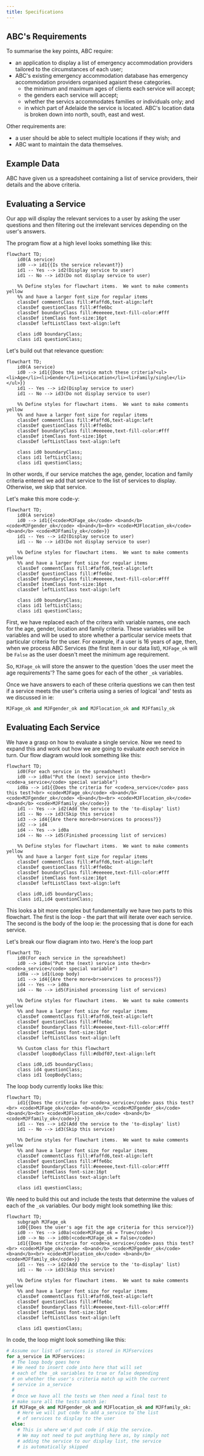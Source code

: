 ```yaml
---
title: Specifications
---
```


## ABC's Requirements 

To summarise the key points, ABC require:

* an application to display a list of emergency accommodation providers tailored
to the circumstances of each user;
* ABC's existing emergency accommodation database has emergency accommodation
providers organised agaisnt these categories.
  * the minimum and maximum ages of clients each service will accept;
  * the genders each service will accept;
  * whether the servics accommodates families or individuals only; and
  * in which part of Adelaide the service is located. ABC's location data is
  broken down into north, south, east and west.
  
Other requirements are:

* a user should be able to select multiple locations if they wish; and
* ABC want to maintain the data themselves.

## Example Data
ABC have given us a spreadsheet containing a list of service providers, their 
details and the above criteria.

<ServiceTable />

## Evaluating a Service
Our app will display the relevant services to a user by asking the user questions
and then filtering out the irrelevant services depending on the user's answers.

The program flow at a high level looks something like this:
```mermaid
flowchart TD;
    id0(A service)
    id0 --> id1{{Is the service relevant?}}
    id1 -- Yes --> id2(Display service to user)
    id1 -- No --> id3(Do not display service to user)
    
    %% Define styles for flowchart items.  We want to make comments yellow
    %% and have a larger font size for regular items
    classDef commentClass fill:#faffd6,text-align:left
    classDef questionClass fill:#ffe6bc
    classDef boundaryClass fill:#eeeeee,text-fill-color:#fff
    classDef itemClass font-size:16pt
    classDef leftListClass text-align:left

    class id0 boundaryClass;
    class id1 questionClass;
```

Let's build out that relevance question:
```mermaid
flowchart TD;
    id0(A service)
    id0 --> id1{{Does the service match these criteria?<ul><li>Age</li><li>Gender</li><li>Location</li><li>Family/single</li></ul>}}
    id1 -- Yes --> id2(Display service to user)
    id1 -- No --> id3(Do not display service to user)
    
    %% Define styles for flowchart items.  We want to make comments yellow
    %% and have a larger font size for regular items
    classDef commentClass fill:#faffd6,text-align:left
    classDef questionClass fill:#ffe6bc
    classDef boundaryClass fill:#eeeeee,text-fill-color:#fff
    classDef itemClass font-size:16pt
    classDef leftListClass text-align:left

    class id0 boundaryClass;
    class id1 leftListClass;
    class id1 questionClass;
```
In other words, if our service matches the age, gender, location
and family criteria entered we add that service to the list
of services to display.  Otherwise, we skip that service.

Let's make this more code-y:
```mermaid
flowchart TD;
    id0(A service)
    id0 --> id1{{<code>MJFage_ok</code> <b>and</b> <code>MJFgender_ok</code> <b>and</b><br> <code>MJFlocation_ok</code> <b>and</b> <code>MJFfamily_ok</code>}}
    id1 -- Yes --> id2(Display service to user)
    id1 -- No --> id3(Do not display service to user)
    
    %% Define styles for flowchart items.  We want to make comments yellow
    %% and have a larger font size for regular items
    classDef commentClass fill:#faffd6,text-align:left
    classDef questionClass fill:#ffe6bc
    classDef boundaryClass fill:#eeeeee,text-fill-color:#fff
    classDef itemClass font-size:16pt
    classDef leftListClass text-align:left

    class id0 boundaryClass;
    class id1 leftListClass;
    class id1 questionClass;
```
First, we have replaced each of the critera with variable names, one each for
the age, gender, location and family criteria.  These variables will be
<DisplayGlossaryItem item='boolean' /> variables and will be used to store whether
a particular service meets that particular criteria for the user.  For example, if
a user is 16 years of age, then, when we process ABC Services (the first item in
our data list), `MJFage_ok` will be `False` as the user doesn't meet the minimum
age requirement.

So, `MJFage_ok` will store the answer to the
question 'does the user meet the age requirements'?  The same goes for each of the
other `_ok` variables.

Once we have answers to each of these criteria questions we can then test if a
service meets the user's criteria using a series of logical 'and' tests as we discussed in <DisplayChapter chapter='chapter_03' /> ie:
```python
MJFage_ok and MJFgender_ok and MJFlocation_ok and MJFfamily_ok
```

## Evaluating Each Service
We have a grasp on how to evaluate a single service.  Now we need to expand this
and work out how we are going to evaluate *each* service in turn.  Our flow 
diagram would look something like this:
```mermaid
flowchart TD;
    id0(For each service in the spreadsheet)
    id0 --> id0a("Put the (next) service into the<br><code>a_service</code> special variable")
    id0a --> id1{{Does the criteria for <code>a_service</code> pass this test?<br> <code>MJFage_ok</code> <b>and</b> <code>MJFgender_ok</code> <b>and</b><br> <code>MJFlocation_ok</code> <b>and</b> <code>MJFfamily_ok</code>}}
    id1 -- Yes --> id2(Add the service to the 'to-display' list)
    id1 -- No --> id3(Skip this service)
    id3 --> id4{{Are there more<br>services to process?}}
    id2 --> id4
    id4 -- Yes --> id0a
    id4 -- No --> id5(Finished processing list of services)
    
    %% Define styles for flowchart items.  We want to make comments yellow
    %% and have a larger font size for regular items
    classDef commentClass fill:#faffd6,text-align:left
    classDef questionClass fill:#ffe6bc
    classDef boundaryClass fill:#eeeeee,text-fill-color:#fff
    classDef itemClass font-size:16pt
    classDef leftListClass text-align:left

    class id0,id5 boundaryClass;
    class id1,id4 questionClass;
```

This looks a bit more complex but fundamentally we have two parts to this flowchart.
The first is the loop - the part that will iterate over each service.  The second
is the body of the loop ie: the processing that is done for each service.

Let's break our flow diagram into two.  Here's the loop part
```mermaid
flowchart TD;
    id0(For each service in the spreadsheet)
    id0 --> id0a("Put the (next) service into the<br><code>a_service</code> special variable")
    id0a --> id1(Loop body)
    id1 --> id4{{Are there more<br>services to process?}}
    id4 -- Yes --> id0a
    id4 -- No --> id5(Finished processing list of services)
    
    %% Define styles for flowchart items.  We want to make comments yellow
    %% and have a larger font size for regular items
    classDef commentClass fill:#faffd6,text-align:left
    classDef questionClass fill:#ffe6bc
    classDef boundaryClass fill:#eeeeee,text-fill-color:#fff
    classDef itemClass font-size:16pt
    classDef leftListClass text-align:left

    %% Custom class for this flowchart 
    classDef loopBodyClass fill:#dbdf07,text-align:left

    class id0,id5 boundaryClass;
    class id4 questionClass;
    class id1 loopBodyClass;
```
The loop body currently looks like this:
```mermaid
flowchart TD;
    id1{{Does the criteria for <code>a_service</code> pass this test?<br> <code>MJFage_ok</code> <b>and</b> <code>MJFgender_ok</code> <b>and</b><br> <code>MJFlocation_ok</code> <b>and</b> <code>MJFfamily_ok</code>}}
    id1 -- Yes --> id2(Add the service to the 'to-display' list)
    id1 -- No --> id3(Skip this service)
    
    %% Define styles for flowchart items.  We want to make comments yellow
    %% and have a larger font size for regular items
    classDef commentClass fill:#faffd6,text-align:left
    classDef questionClass fill:#ffe6bc
    classDef boundaryClass fill:#eeeeee,text-fill-color:#fff
    classDef itemClass font-size:16pt
    classDef leftListClass text-align:left

    class id1 questionClass;
```

We need to build this out and include the tests that determine the values of each
of the `_ok` variables.  Our body might look something like this:
```mermaid
flowchart TD;
    subgraph MJFage_ok
    id0{{Does the user's age fit the age criteria for this service?}}
    id0 -- Yes --> id0a(<code>MJFage_ok = True</code>)
    id0 --> No --> id0b(<code>MJFage_ok = False</code>)
    id1{{Does the criteria for <code>a_service</code> pass this test?<br> <code>MJFage_ok</code> <b>and</b> <code>MJFgender_ok</code> <b>and</b><br> <code>MJFlocation_ok</code> <b>and</b> <code>MJFfamily_ok</code>}}
    id1 -- Yes --> id2(Add the service to the 'to-display' list)
    id1 -- No --> id3(Skip this service)
    
    %% Define styles for flowchart items.  We want to make comments yellow
    %% and have a larger font size for regular items
    classDef commentClass fill:#faffd6,text-align:left
    classDef questionClass fill:#ffe6bc
    classDef boundaryClass fill:#eeeeee,text-fill-color:#fff
    classDef itemClass font-size:16pt
    classDef leftListClass text-align:left

    class id1 questionClass;
```



In code, the loop might look something like this:
```python
# Assume our list of services is stored in MJFservices
for a_service in MJFservices:
  # The loop body goes here
  # We need to insert code into here that will set 
  # each of the _ok variables to true or false depending
  # on whether the user's criteria match up with the current
  # service in a_service
  #
  # Once we have all the tests we then need a final test to
  # make sure all the tests match ie:
  if MJFage_ok and MJFgender_ok and MJFlocation_ok and MJFfamily_ok:
    # Here we will put code to add a_service to the list
    # of services to display to the user
  else:
    # This is where we'd put code if skip the service.  
    # We may not need to put anything here as, by simply not
    # adding the service to our display list, the service
    # is automatically skipped
```
